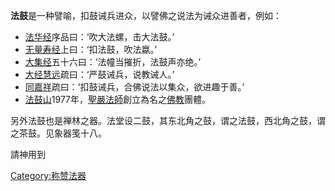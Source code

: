 '''法鼓'''是一种譬喻，扣鼓诫兵进众，以譬佛之说法为诫众进善者，例如：
*[[法华经|法华经]]序品曰：‘吹大法螺，击大法鼓。’
*[[无量寿经|无量寿经]]上曰：‘扣法鼓，吹法蠃。’
*[[大集经|大集经]]五十六曰：‘法幢当摧折，法鼓声亦绝。’
*[[大经慧远|大经慧远]]疏曰：‘严鼓诫兵，说教诫人。’
*[[同嘉祥|同嘉祥]]疏曰：‘扣鼓诫兵，合佛说法以集众，欲进趣于善。’
*[[法鼓山|法鼓山]]1977年，[[聖嚴法師|聖嚴法師]]創立為名之[[佛教|佛教]]團體。

另外法鼓也是禅林之器。法堂设二鼓，其东北角之鼓，谓之法鼓，西北角之鼓，谓之茶鼓。见象器笺十八。

請神用到
[[Category:称赞法器|Category:称赞法器]]